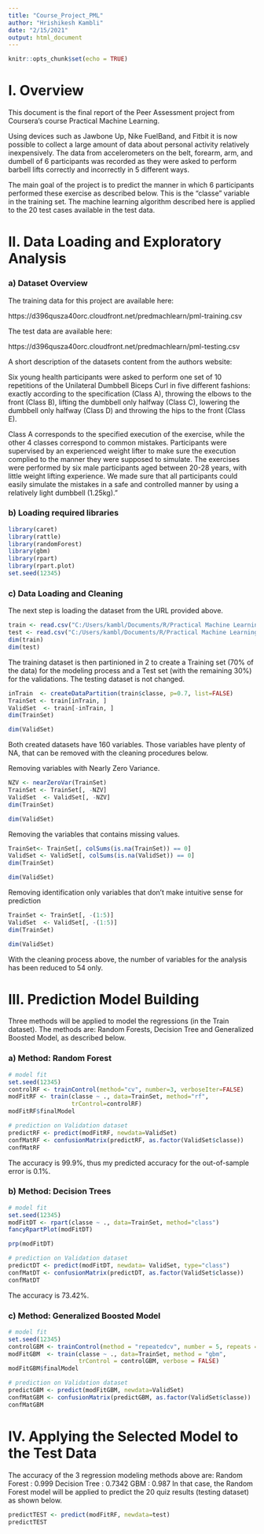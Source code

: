```yaml
---
title: "Course_Project_PML"
author: "Hrishikesh Kambli"
date: "2/15/2021"
output: html_document
---
```


```r
knitr::opts_chunk$set(echo = TRUE)
```

# I. Overview
This document is the final report of the Peer Assessment project from Coursera's course Practical Machine Learning.

Using devices such as Jawbone Up, Nike FuelBand, and Fitbit it is now possible to collect a large amount of data about personal activity relatively inexpensively. The data from accelerometers on the belt, forearm, arm, and dumbell of 6 participants was recorded as they were asked to perform barbell lifts correctly and incorrectly in 5 different ways.

The main goal of the project is to predict the manner in which 6 participants performed these exercise as described below. This is the "classe" variable in the training set. The machine learning algorithm described here is applied to the 20 test cases available in the test data.

# II. Data Loading and Exploratory Analysis

### a) Dataset Overview
The training data for this project are available here:

https://d396qusza40orc.cloudfront.net/predmachlearn/pml-training.csv

The test data are available here:

https://d396qusza40orc.cloudfront.net/predmachlearn/pml-testing.csv

A short description of the datasets content from the authors website:

Six young health participants were asked to perform one set of 10 repetitions of the Unilateral Dumbbell Biceps Curl in five different fashions: exactly according to the specification (Class A), throwing the elbows to the front (Class B), lifting the dumbbell only halfway (Class C), lowering the dumbbell only halfway (Class D) and throwing the hips to the front (Class E).

Class A corresponds to the specified execution of the exercise, while the other 4 classes correspond to common mistakes. Participants were supervised by an experienced weight lifter to make sure the execution complied to the manner they were supposed to simulate. The exercises were performed by six male participants aged between 20-28 years, with little weight lifting experience. We made sure that all participants could easily simulate the mistakes in a safe and controlled manner by using a relatively light dumbbell (1.25kg)."

### b) Loading required libraries
```r
library(caret)
library(rattle)
library(randomForest)
library(gbm)
library(rpart)
library(rpart.plot)
set.seed(12345)
```


### c) Data Loading and Cleaning
The next step is loading the dataset from the URL provided above.

```r
train <- read.csv("C:/Users/kambl/Documents/R/Practical Machine Learning/pml-training.csv")
test <- read.csv("C:/Users/kambl/Documents/R/Practical Machine Learning/pml-testing.csv")
dim(train)
dim(test)
```

The training dataset is then partinioned in 2 to create a Training set (70% of the data) for the modeling process and a Test set (with the remaining 30%) for the validations. The testing dataset is not changed.
```r
inTrain  <- createDataPartition(train$classe, p=0.7, list=FALSE)
TrainSet <- train[inTrain, ]
ValidSet  <- train[-inTrain, ]
dim(TrainSet)
```

```r
dim(ValidSet)
```

Both created datasets have 160 variables. Those variables have plenty of NA, that can be removed with the cleaning procedures below. 

Removing variables with Nearly Zero Variance.
```r
NZV <- nearZeroVar(TrainSet)
TrainSet <- TrainSet[, -NZV]
ValidSet  <- ValidSet[, -NZV]
dim(TrainSet)
```

```r
dim(ValidSet)
```


Removing the variables that contains missing values.
```r
TrainSet<- TrainSet[, colSums(is.na(TrainSet)) == 0]
ValidSet <- ValidSet[, colSums(is.na(ValidSet)) == 0]
dim(TrainSet)
```

```r
dim(ValidSet)
```

Removing identification only variables that don't make intuitive sense for prediction
```r
TrainSet <- TrainSet[, -(1:5)]
ValidSet  <- ValidSet[, -(1:5)]
dim(TrainSet)
```

```r
dim(ValidSet)
```

With the cleaning process above, the number of variables for the analysis has been reduced to 54 only.


# III. Prediction Model Building
Three methods will be applied to model the regressions (in the Train dataset).
The methods are: Random Forests, Decision Tree and Generalized Boosted Model, as described below.

### a) Method: Random Forest

```r
# model fit
set.seed(12345)
controlRF <- trainControl(method="cv", number=3, verboseIter=FALSE)
modFitRF <- train(classe ~ ., data=TrainSet, method="rf",
                  trControl=controlRF)
modFitRF$finalModel
```


```r
# prediction on Validation dataset
predictRF <- predict(modFitRF, newdata=ValidSet)
confMatRF <- confusionMatrix(predictRF, as.factor(ValidSet$classe))
confMatRF
```

The accuracy is 99.9%, thus my predicted accuracy for the out-of-sample error is 0.1%.

### b) Method: Decision Trees

```r
# model fit
set.seed(12345)
modFitDT <- rpart(classe ~ ., data=TrainSet, method="class")
fancyRpartPlot(modFitDT)
```
```r
prp(modFitDT)
```


```r
# prediction on Validation dataset
predictDT <- predict(modFitDT, newdata= ValidSet, type="class")
confMatDT <- confusionMatrix(predictDT, as.factor(ValidSet$classe))
confMatDT
```
The accuracy is 73.42%.

### c) Method: Generalized Boosted Model
```r
# model fit
set.seed(12345)
controlGBM <- trainControl(method = "repeatedcv", number = 5, repeats = 1)
modFitGBM  <- train(classe ~ ., data=TrainSet, method = "gbm",
                    trControl = controlGBM, verbose = FALSE)
modFitGBM$finalModel

```


```r
# prediction on Validation dataset
predictGBM <- predict(modFitGBM, newdata=ValidSet)
confMatGBM <- confusionMatrix(predictGBM, as.factor(ValidSet$classe))
confMatGBM
```

# IV. Applying the Selected Model to the Test Data

The accuracy of the 3 regression modeling methods above are:
  Random Forest : 0.999
Decision Tree : 0.7342
GBM : 0.987
In that case, the Random Forest model will be applied to predict the 20 quiz results (testing dataset) as shown below.

```r
predictTEST <- predict(modFitRF, newdata=test)
predictTEST
```


